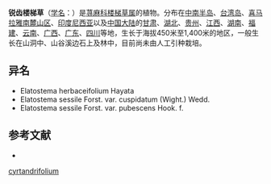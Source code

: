 {{Speciesbox
| name = 锐齿楼梯草
| status = 
| status_system = 
| image =
| genus = Elatostema
| species = cyrtandrifolium
| authority = (Zoll. et Mor.) Miq.
| subdivision_ranks =[[变种|变种]]
| subdivision =
* 锐齿楼梯草 ''E. c.'' var. ''cyrtandrifolium''
* [[短尾楼梯草|短尾楼梯草]] ''E. c.'' var. ''brevicaudatum''
}}

'''锐齿楼梯草'''（[[学名|学名]]：{{lang|la|''Elatostema cyrtandrifolium''}}）是[[荨麻科|荨麻科]][[楼梯草属|楼梯草属]]的植物。分布在[[中南半岛|中南半岛]]、[[台湾岛|台湾岛]]、[[喜马拉雅南麓山区|喜马拉雅南麓山区]]、[[印度尼西亚|印度尼西亚]]以及[[中国大陆|中国大陆]]的[[甘肃|甘肃]]、[[湖北|湖北]]、[[贵州|贵州]]、[[江西|江西]]、[[湖南|湖南]]、[[福建|福建]]、[[云南|云南]]、[[广西|广西]]、[[广东|广东]]、[[四川|四川]]等地，生长于海拔450米至1,400米的地区，一般生长在山洞中、山谷溪边石上及林中，目前尚未由人工引种栽培。

== 异名 ==
* Elatostema herbaceifolium Hayata
* Elatostema sessile Forst. var. cuspidatum (Wight.) Wedd.
* Elatostema sessile Forst. var. pubescens Hook. f.

== 参考文献 ==
<div class="references-small">
* {{cite web| url =http://www.bioinfo.cn/db05/KmzwSpecies.php?action=view&id=23276| title =锐齿楼梯草（原变种）| work =《中国高等植物数据库全库》| publisher =中国科学院微生物研究所| author =昆明植物研究所| accessdate =2009-02-25| deadurl =yes| archiveurl =https://web.archive.org/web/20160305083830/http://www.bioinfo.cn/db05/KmzwSpecies.php?action=view&id=23276| archivedate =2016-03-05}}
</div>
{{Taxonbar|from=Q15232132}}

{{DEFAULTSORT:Elatostema cyrtandrifolium}}
[[Category:楼梯草属|cyrtandrifolium]]


{{Urticaceae-stub}}